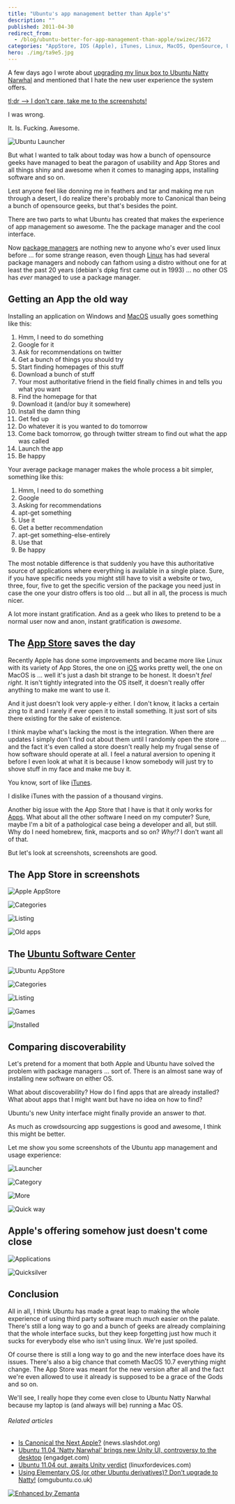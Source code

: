 ```yaml
---
title: "Ubuntu's app management better than Apple's"
description: ""
published: 2011-04-30
redirect_from:
  - /blog/ubuntu-better-for-app-management-than-apple/swizec/1672
categories: "AppStore, IOS (Apple), iTunes, Linux, MacOS, OpenSource, Ubuntu, Ubuntu Software Center, Uncategorized"
hero: ./img/ta9e5.jpg
---
```


A few days ago I wrote about [upgrading my linux box to Ubuntu Natty Narwhal](https://swizec.com/blog/even-with-narwhals-ubuntu-is-still-a-bitch-to-install/ "Even with Narwhals ubuntu is still a bitch to install") and mentioned that I hate the new user experience the system offers.

[tl;dr --> I don't care, take me to the screenshots!](#screenshots)

I was wrong.

It. Is. Fucking. Awesome.

![](./img/ta9e5.jpg "Ubuntu Launcher")

But what I wanted to talk about today was how a bunch of opensource geeks have managed to beat the paragon of usability and App Stores and all things shiny and awesome when it comes to managing apps, installing software and so on.

Lest anyone feel like donning me in feathers and tar and making me run through a desert, I do realize there's probably more to Canonical than being a bunch of opensource geeks, but that's besides the point.

There are two parts to what Ubuntu has created that makes the experience of app management so awesome. The the package manager and the cool interface.

Now [package managers](http://en.wikipedia.org/wiki/Package_management_system "Package management system") are nothing new to anyone who's ever used linux before ... for some strange reason, even though [Linux](http://www.kernel.org/ "Linux") has had several package managers and nobody can fathom using a distro without one for at least the past 20 years (debian's dpkg first came out in 1993) ... no other OS has _ever_ managed to use a package manager.

## Getting an App the old way

Installing an application on Windows and [MacOS](http://www.apple.com/macosx/ "Mac OS") usually goes something like this:

1.  Hmm, I need to do something
2.  Google for it
3.  Ask for recommendations on twitter
4.  Get a bunch of things you should try
5.  Start finding homepages of this stuff
6.  Download a bunch of stuff
7.  Your most authoritative friend in the field finally chimes in and tells you what you want
8.  Find the homepage for that
9.  Download it (and/or buy it somewhere)
10. Install the damn thing
11. Get fed up
12. Do whatever it is you wanted to do tomorrow
13. Come back tomorrow, go through twitter stream to find out what the app was called
14. Launch the app
15. Be happy

Your average package manager makes the whole process a bit simpler, something like this:

1.  Hmm, I need to do something
2.  Google
3.  Asking for recommendations
4.  apt-get something
5.  Use it
6.  Get a better recommendation
7.  apt-get something-else-entirely
8.  Use that
9.  Be happy

The most notable difference is that suddenly you have this authoritative source of applications where everything is available in a single place. Sure, if you have specific needs you might still have to visit a website or two, three, four, five to get the specific version of the package you need just in case the one your distro offers is too old ... but all in all, the process is much nicer.

A lot more instant gratification. And as a geek who likes to pretend to be a normal user now and anon, instant gratification is _awesome_.

## The [App Store](http://www.apple.com/iphone/apps-for-iphone "App Store") saves the day

Recently Apple has done some improvements and became more like Linux with its variety of App Stores, the one on [iOS](http://www.apple.com/ios "IOS (Apple)") works pretty well, the one on MacOS is ... well it's just a dash bit strange to be honest. It doesn't _feel right_. It isn't tightly integrated into the OS itself, it doesn't really offer anything to make me want to use it.

And it just doesn't look very apple-y either. I don't know, it lacks a certain zing to it and I rarely if ever open it to install something. It just sort of sits there existing for the sake of existence.

I think maybe what's lacking the most is the integration. When there are updates I simply don't find out about them until I randomly open the store ... and the fact it's even called a store doesn't really help my frugal sense of how software should operate at all. I feel a natural aversion to opening it before I even look at what it is because I know somebody will just try to shove stuff in my face and make me buy it.

You know, sort of like [iTunes](http://www.apple.com/itunes/ "ITunes").

I dislike iTunes with the passion of a thousand virgins.

Another big issue with the App Store that I have is that it only works for [Apps](http://friendfeed.com/weloveapps "Apps"). What about all the other software I need on my computer? Sure, maybe I'm a bit of a pathological case being a developer and all, but still. Why do I need homebrew, fink, macports and so on? _Why!?_ I don't want all of that.

But let's look at screenshots, screenshots are good.

## The App Store in screenshots

![](./img/56R8z.png "Apple AppStore")

![](./img/vk2cU.png "Categories")

![](./img/xSyhR.png "Listing")

![](./img/VLO4k.png "Old apps")

## The [Ubuntu Software Center](https://wiki.ubuntu.com/SoftwareCenter "Ubuntu Software Center")

![](./img/qe1Xr.png "Ubuntu AppStore")

![](./img/zB1gB.png "Categories")

![](./img/DrKUU.png "Listing")

![](./img/es2K2.png "Games")

![](./img/FGAAv.png "Installed")

## Comparing discoverability

Let's pretend for a moment that both Apple and Ubuntu have solved the problem with package managers ... sort of. There is an almost sane way of installing new software on either OS.

What about discoverability? How do I find apps that are already installed? What about apps that I might want but have no idea on how to find?

Ubuntu's new Unity interface might finally provide an answer to _that_.

As much as crowdsourcing app suggestions is good and awesome, I think this might be better.

Let me show you some screenshots of the Ubuntu app management and usage experience:

![](./img/ta9e5.jpg "Launcher")

![](./img/JwBDf.jpg "Category")

![](./img/e2xhM.jpg "More")

![](./img/aJW3Z.jpg "Quick way")

## Apple's offering somehow just doesn't come close

![](./img/6Yg5W.png "Applications")

![](./img/pIqhj.png "Quicksilver")

## Conclusion

All in all, I think Ubuntu has made a great leap to making the whole experience of using third party software much _much_ easier on the palate. There's still a long way to go and a bunch of geeks are already complaining that the whole interface sucks, but they keep forgetting just how much it sucks for everybody else who isn't using linux. We're just spoiled.

Of course there is still a long way to go and the new interface does have its issues. There's also a big chance that cometh MacOS 10.7 everything might change. The App Store was meant for the new version after all and the fact we're even allowed to use it already is supposed to be a grace of the Gods and so on.

We'll see, I really hope they come even close to Ubuntu Natty Narwhal because my laptop is (and always will be) running a Mac OS.

###### Related articles

- [Is Canonical the Next Apple?](http://news.slashdot.org/story/11/04/29/1357225/Is-Canonical-the-Next-Apple) (news.slashdot.org)
- [Ubuntu 11.04 'Natty Narwhal' brings new Unity UI, controversy to the desktop](http://www.engadget.com/2011/04/28/ubuntu-11-04-natty-narwhal-brings-new-unity-ui-controversy-to/?icid=zemanta) (engadget.com)
- [Ubuntu 11.04 out, awaits Unity verdict](http://www.linuxfordevices.com/c/a/News/Ubuntu-1104-final-released/?kc=rss) (linuxfordevices.com)
- [Using Elementary OS (or other Ubuntu derivatives)? Don't upgrade to Natty!](http://www.omgubuntu.co.uk/2011/04/using-elementary-os-or-other-ubuntu-derivatives-dont-upgrade-to-natty/) (omgubuntu.co.uk)

[![Enhanced by Zemanta](https://img.zemanta.com/zemified_e.png?x-id=15a39502-5bcf-409e-8876-8ad78d4f840d)](http://www.zemanta.com/ "Enhanced by Zemanta")
